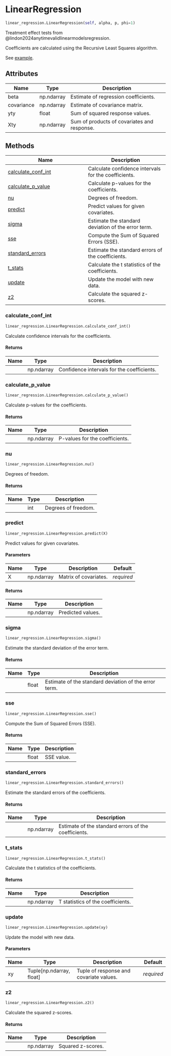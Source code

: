 # LinearRegression { #savvi.linear_regression.LinearRegression }

```python
linear_regression.LinearRegression(self, alpha, p, phi=1)
```

Treatment effect tests from @lindon2024anytimevalidlinearmodelsregression.

Coefficients are calculated using the Recursive Least Squares algorithm.

See [example](../examples/linear_regression.qmd).

## Attributes {.doc-section .doc-section-attributes}

| Name       | Type       | Description                                 |
|------------|------------|---------------------------------------------|
| beta       | np.ndarray | Estimate of regression coefficients.        |
| covariance | np.ndarray | Estimate of covariance matrix.              |
| yty        | float      | Sum of squared response values.             |
| Xty        | np.ndarray | Sum of products of covariates and response. |

## Methods

| Name | Description |
| --- | --- |
| [calculate_conf_int](#savvi.linear_regression.LinearRegression.calculate_conf_int) | Calculate confidence intervals for the coefficients. |
| [calculate_p_value](#savvi.linear_regression.LinearRegression.calculate_p_value) | Calculate p-values for the coefficients. |
| [nu](#savvi.linear_regression.LinearRegression.nu) | Degrees of freedom. |
| [predict](#savvi.linear_regression.LinearRegression.predict) | Predict values for given covariates. |
| [sigma](#savvi.linear_regression.LinearRegression.sigma) | Estimate the standard deviation of the error term. |
| [sse](#savvi.linear_regression.LinearRegression.sse) | Compute the Sum of Squared Errors (SSE). |
| [standard_errors](#savvi.linear_regression.LinearRegression.standard_errors) | Estimate the standard errors of the coefficients. |
| [t_stats](#savvi.linear_regression.LinearRegression.t_stats) | Calculate the t statistics of the coefficients. |
| [update](#savvi.linear_regression.LinearRegression.update) | Update the model with new data. |
| [z2](#savvi.linear_regression.LinearRegression.z2) | Calculate the squared z-scores. |

### calculate_conf_int { #savvi.linear_regression.LinearRegression.calculate_conf_int }

```python
linear_regression.LinearRegression.calculate_conf_int()
```

Calculate confidence intervals for the coefficients.

#### Returns {.doc-section .doc-section-returns}

| Name   | Type       | Description                                |
|--------|------------|--------------------------------------------|
|        | np.ndarray | Confidence intervals for the coefficients. |

### calculate_p_value { #savvi.linear_regression.LinearRegression.calculate_p_value }

```python
linear_regression.LinearRegression.calculate_p_value()
```

Calculate p-values for the coefficients.

#### Returns {.doc-section .doc-section-returns}

| Name   | Type       | Description                    |
|--------|------------|--------------------------------|
|        | np.ndarray | P-values for the coefficients. |

### nu { #savvi.linear_regression.LinearRegression.nu }

```python
linear_regression.LinearRegression.nu()
```

Degrees of freedom.

#### Returns {.doc-section .doc-section-returns}

| Name   | Type   | Description         |
|--------|--------|---------------------|
|        | int    | Degrees of freedom. |

### predict { #savvi.linear_regression.LinearRegression.predict }

```python
linear_regression.LinearRegression.predict(X)
```

Predict values for given covariates.

#### Parameters {.doc-section .doc-section-parameters}

| Name   | Type       | Description           | Default    |
|--------|------------|-----------------------|------------|
| X      | np.ndarray | Matrix of covariates. | _required_ |

#### Returns {.doc-section .doc-section-returns}

| Name   | Type       | Description       |
|--------|------------|-------------------|
|        | np.ndarray | Predicted values. |

### sigma { #savvi.linear_regression.LinearRegression.sigma }

```python
linear_regression.LinearRegression.sigma()
```

Estimate the standard deviation of the error term.

#### Returns {.doc-section .doc-section-returns}

| Name   | Type   | Description                                           |
|--------|--------|-------------------------------------------------------|
|        | float  | Estimate of the standard deviation of the error term. |

### sse { #savvi.linear_regression.LinearRegression.sse }

```python
linear_regression.LinearRegression.sse()
```

Compute the Sum of Squared Errors (SSE).

#### Returns {.doc-section .doc-section-returns}

| Name   | Type   | Description   |
|--------|--------|---------------|
|        | float  | SSE value.    |

### standard_errors { #savvi.linear_regression.LinearRegression.standard_errors }

```python
linear_regression.LinearRegression.standard_errors()
```

Estimate the standard errors of the coefficients.

#### Returns {.doc-section .doc-section-returns}

| Name   | Type       | Description                                          |
|--------|------------|------------------------------------------------------|
|        | np.ndarray | Estimate of the standard errors of the coefficients. |

### t_stats { #savvi.linear_regression.LinearRegression.t_stats }

```python
linear_regression.LinearRegression.t_stats()
```

Calculate the t statistics of the coefficients.

#### Returns {.doc-section .doc-section-returns}

| Name   | Type       | Description                       |
|--------|------------|-----------------------------------|
|        | np.ndarray | T statistics of the coefficients. |

### update { #savvi.linear_regression.LinearRegression.update }

```python
linear_regression.LinearRegression.update(xy)
```

Update the model with new data.

#### Parameters {.doc-section .doc-section-parameters}

| Name   | Type                       | Description                             | Default    |
|--------|----------------------------|-----------------------------------------|------------|
| xy     | Tuple\[np.ndarray, float\] | Tuple of response and covariate values. | _required_ |

### z2 { #savvi.linear_regression.LinearRegression.z2 }

```python
linear_regression.LinearRegression.z2()
```

Calculate the squared z-scores.

#### Returns {.doc-section .doc-section-returns}

| Name   | Type       | Description       |
|--------|------------|-------------------|
|        | np.ndarray | Squared z-scores. |